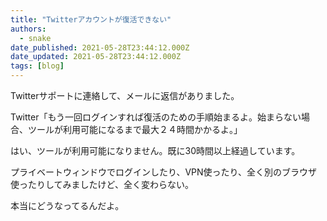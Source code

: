 ```yaml
---
title: "Twitterアカウントが復活できない"
authors:
  - snake
date_published: 2021-05-28T23:44:12.000Z
date_updated: 2021-05-28T23:44:12.000Z
tags: [blog]
---
```


Twitterサポートに連絡して、メールに返信がありました。

Twitter「もう一回ログインすれば復活のための手順始まるよ。始まらない場合、ツールが利用可能になるまで最大２４時間かかるよ。」

はい、ツールが利用可能になりません。既に30時間以上経過しています。

プライベートウィンドウでログインしたり、VPN使ったり、全く別のブラウザ使ったりしてみましたけど、全く変わらない。

本当にどうなってるんだよ。
